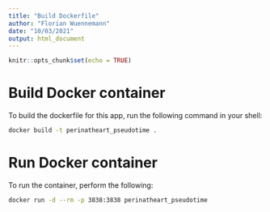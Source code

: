 ```yaml
---
title: "Build Dockerfile"
author: "Florian Wuennemann"
date: "10/03/2021"
output: html_document
---
```


```r
knitr::opts_chunk$set(echo = TRUE)
```

# Build Docker container

To build the dockerfile for this app, run the following command in your shell:

```bash
docker build -t perinatheart_pseudotime .
```


# Run Docker container

To run the container, perform the following:

```bash
docker run -d --rm -p 3838:3838 perinatheart_pseudotime
```

